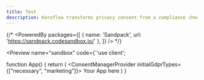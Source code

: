 ```yaml
---
title: Test
description: Koroflow transforms privacy consent from a compliance checkbox into a fully observable system. Built for modern development teams, it unifies analytics, consent tracking, and privacy controls into a single performant solution - no more slow cookie banners or blind spots in user privacy choices.
---
```


{/* <PoweredBy packages={[
  { name: 'Sandpack', url: 'https://sandpack.codesandbox.io/' },
]} /> */}

<Preview name="sandbox" code={`'use client';


function App() {
  return (
    <ConsentManagerProvider initialGdprTypes={["necessary", "marketing"]}>
		<CookieBanner />
		<ConsentManagerDialog />
		Your App here
	</ConsentManagerProvider>
  )
}
